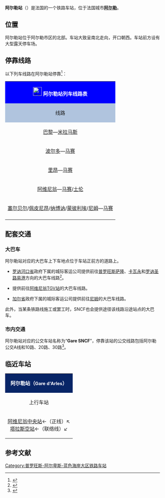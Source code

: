 {{noteTA
|G1=交通
|G2=法國地名
|1=zh-cn:公交;zh-tw:公車;zh-hk:巴士;zh-sg:巴士;zh-my:巴士;zh-mo:巴士;
|2=zh-hans:快速公交;zh-hk:巴士快速交通;zh-tw:快捷巴士;
}}
{{Infobox station
| name          =[[File:Sncf-logo.svg|32x32px]]阿尔勒站<br>Gare d'Arles
| type          = [[法国铁路|法国铁路]]
| image = Gare d'Arles (13).JPG
|image_caption = 阿尔勒站
| address       = {{FRA}}[[罗讷河口省|罗讷河口省]][[阿尔勒|阿尔勒]]
| latd          = 43
| latm          = 41
| lats          = 05
| latNS         = N
| longd         = 4
| longm         = 37
| longs         = 55
| longEW        = E
| operator = [[File:Sncf-logo.svg|32x32px]]
| coordinates_display = yes
| iso_region    = FR
| line          = 
* [[巴黎－马赛铁路|巴黎－马赛铁路]]
| platform      = 3
| tracks        = 4
| elevation =10米
| opened        = 1848年
| rebuilt =
| status = 使用中
| closed        = 
| passengers= 约56.5万人次<ref>{{Cite web|url=https://ressources.data.sncf.com/explore/dataset/frequentation-gares/?sort=voyageurs_2014|title=Fréquentation en gares en 2014|accessdate=2016-11-06|author=SNCF|date=|language=法语|publisher=SNCF Open Data}}</ref>
| pass_year= 2014年
| station_type = 客运车站
| connections = 
* 普罗旺斯客运
* 罗讷河口省城际客运
* 加尔省城际客运
* 昂维亚（阿尔勒）城市公共交通
| route_map =
| map_locator   = 
| note =
}}

'''阿尔勒站'''（{{lang-fr|Gare d'Arles}}）是法国的一个铁路车站，位于法国城市'''[[阿尔勒|阿尔勒]]'''。

==位置==

阿尔勒站位于阿尔勒市区的北部。车站大致呈南北走向，开口朝西。车站前方设有大型露天停车场。

== 停靠线路 ==

{{动态列表|最后更新时间：2016年6月10日。本章节内容仅供参考，不排除临时性的变更。欢迎修正和补充}}

以下列车线路在阿尔勒站停靠<ref>{{Cite web|url=http://www.sncf.com/fr/gare/horaires/arles|title=阿尔勒站实时列车时刻表|accessdate=2016-06-10|author=SNCF|date=|language=法语|publisher=SNCF}}{{Dead link|date=2018年7月 |bot=InternetArchiveBot |fix-attempted=yes }}</ref>：

{| class="wikitable mw-collapsible" 
|colspan="5" style="background:#0000FF" align="center" |[[File:Sncf-logo.svg|28x28px]] <font color=#FFFFFF>'''阿尔勒站列车线路表'''</font>
|-
!style="background:#B0C4DE"| 线路
!style="background:#B0C4DE"|车种
!style="background:#B0C4DE"|上一站
!style="background:#B0C4DE"|下一站
!style="background:#B0C4DE"|大致运行频率{{noteTag|name=noteA}}
|-
|[[巴黎里昂站|巴黎]]—[[米拉马斯站|米拉马斯]]
| rowspan="1" align="center" |'''[[TGV|TGV]]'''
|[[阿维尼翁中央站|阿维尼翁]]
|[[米拉马斯站|米拉马斯]]
|每天1~2趟
|-
|[[波尔多圣让站|波尔多]]—[[马赛圣夏勒站|马赛]]
| rowspan="1" align="center" |'''INTERCITÉS'''
|[[尼姆站|尼姆]]
|[[马赛圣夏勒站|马赛]]
|每天3趟左右
|-
|[[里昂帕尔迪厄站|里昂]]—[[马赛圣夏勒站|马赛]]
| rowspan="3" align="center"|[[File:Logo_TER.svg|37x37px]]
|[[阿维尼翁中央站|阿维尼翁]]
|[[米拉马斯站|米拉马斯]]
|每天6趟左右
|-
|[[阿维尼翁中央站|阿维尼翁]]—[[马赛圣夏勒站|马赛]]/[[土伦站|土伦]]
|[[阿维尼翁中央站|阿维尼翁]]
|[[圣马丹勒科站|圣马丹勒科]]/[[米拉马斯站|米拉马斯]]
|每天13趟左右
|-
|[[塞尔贝尔站|塞尔贝尔]]/[[佩皮尼昂站|佩皮尼昂]]/[[纳博讷站|纳博讷]]/[[蒙彼利埃圣罗克站|蒙彼利埃]]/[[尼姆站|尼姆]]—[[马赛圣夏勒站|马赛]]
|[[塔拉斯空站|塔拉斯空]]
|[[圣马丹勒科站|圣马丹勒科]]
|每天6趟左右
|-
|colspan="5" style="background:#FFFFFF"|{{noteFoot|1=
{{noteTag|name=noteA|1=在本栏中，往返1次为"1趟"；除特别标明外，其数据仅工作日有效，周末及节假日列车数量可能会减少或停运}}
}}
|}

==配套交通==

===大巴车===

阿尔勒站对应的大巴车上下车地点位于车站正前方的道路上。

* [[罗讷河口省|罗讷河口省]]政府下属的城际客运公司提供前往[[普罗旺斯萨隆|普罗旺斯萨隆]]、[[卡瓦永|卡瓦永]]和[[罗讷圣路易港|罗讷圣路易港]]方向的大巴车线路<ref>{{Cite web|url=http://www.cartreize.com/me-deplacer/plan-du-reseau/|title=罗讷河口省城际客运线路地图查询|accessdate=2016-06-10|author=Cartreize（罗讷河口省城际客运公司）|date=|language=法语|publisher=|archive-url=https://web.archive.org/web/20160618233142/http://www.cartreize.com/me-deplacer/plan-du-reseau/|archive-date=2016-06-18|dead-url=yes}}</ref>。
* {{link-fr|普罗旺斯客运公司|LER Provence-Alpes-Côte d'Azur}}提供前往[[阿维尼翁TGV站|阿维尼翁TGV站]]的大巴车线路。
* [[加尔省|加尔省]]政府下属的城际客运公司提供前往[[尼姆|尼姆]]的大巴车线路。

此外，当某条铁路线施工或罢工时，SNCF也会提供途径该线路沿途站点的大巴车。

===市内交通===

阿尔勒站对应的公交车站名称为“'''Gare SNCF'''”，停靠该站的公交线路包括阿尔勒公交A线和10路、20路、30路<ref>{{Cite web|url=http://www.tout-envia.com/ftp/FR_documents/A4%20POTEAU%20ARLES%202015.pdf|title=阿尔勒市区公交线路地图查询|accessdate=2016-06-10|author=Envia（昂维亚城市公共交通公司）|date=|language=法语|publisher= }}</ref>。

==临近车站==

{|class="wikitable mw-collapsible" style="margin: 0 auto; width:42em;"
|colspan="3" style="background:#082567" align="center"|<font color=#FFFFFF>'''阿尔勒站（<span style="font-size:11pt;">Gare d'Arles</span>）'''</font>
|-
!上行车站
!线路
!下行车站
|-
|align="center" |[[阿维尼翁中央站|阿维尼翁中央站]]←（正线）↖<br>[[塔拉斯空站|塔拉斯空站]]←（联络线）↙
|align="center" |'''[[巴黎－马赛铁路|巴黎－马赛铁路]]'''
|align="center" |[[圣马丹勒科站|圣马丹勒科站]]
|}

== 参考文献 ==
{{Reflist}}

{{法国主要火车站列表}}

[[Category:普罗旺斯-阿尔卑斯-蓝色海岸大区铁路车站|Category:普罗旺斯-阿尔卑斯-蓝色海岸大区铁路车站]]